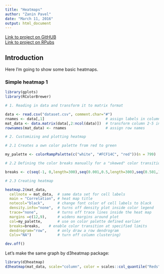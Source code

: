 ```yaml
---
title: "Heatmaps"
author: "Zanin Pavel"
date: "March 11, 2016"
output: html_document
---
```

[Link to project on GitHUB](https://github.com/Filareth2015/Solutions-collection/tree/master/Heatmaps)     
[Link to project on RPubs](  ) 


## Introduction

Here I'm going to show some basic heatmaps.

### Simple heatmap 1

```r

library(gplots)
library(RColorBrewer)

# 1. Reading in data and transform it to matrix format

data <- read.csv("dataset.csv", comment.char="#")
rnames <- data[,1]                            # assign labels in column 1 to "rnames"
mat_data <- data.matrix(data[,2:ncol(data)])  # transform column 2-5 into a matrix
rownames(mat_data) <- rnames                  # assign row names 

# 2. Customizing and plotting heatmap

# 2.1 Creates a own color palette from red to green    

my_palette <- colorRampPalette(c("white", "#FCF14C", "red"))(n = 799)   

# 2.2 Defining the color breaks manually for a "skewed" color transition

breaks <- c(seq(-1, 0,length=300),seq(0.001,0.5,length=300),seq(0.501,1,length=200))

# 2.3 Creating heatmap

heatmap.2(mat_data, 
  cellnote = mat_data,  # same data set for cell labels
  main = "Correlation", # heat map title
  notecol="black",      # change font color of cell labels to black
  density.info="none",  # turns off density plot inside color legend
  trace="none",         # turns off trace lines inside the heat map
  margins =c(12,9),     # widens margins around plot
  col=my_palette,       # use on color palette defined earlier 
  breaks=breaks,    # enable color transition at specified limits
  dendrogram="row",     # only draw a row dendrogram
  Colv="NA")            # turn off column clustering)

dev.off()
```

    
Let's make the same graph by d3heatmap package:

```r
library(d3heatmap)
d3heatmap(mat_data, scale="column", color = scales::col_quantile("Reds", NULL, 5))
```


